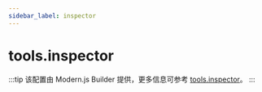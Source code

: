 ```yaml
---
sidebar_label: inspector
---
```


# tools.inspector

:::tip
该配置由 Modern.js Builder 提供，更多信息可参考 [tools.inspector](https://modernjs.dev/builder/api/config-tools.html#tools-inspector)。
:::


<Main />
